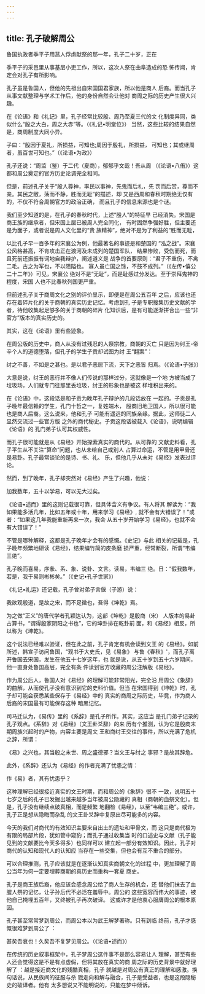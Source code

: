 ```yaml
---
---
---
```

title: 孔子破解周公
---



鲁国执政者季平子用莒人俘虏献祭的那一年，孔子二十岁，正在

季平子的采邑里从事基层小吏工作，所以，这次人祭在曲阜造成的恐 怖传闻，肯定会对孔子有所影响。

孔子虽是鲁国人，但他的先祖出自宋国国君家族，所以他是商人 后裔。而当孔子从事文献整理与学术工作后，他的身份自然会让他对 商周之际的历史产生很大兴趣。

在《论语》和《礼记》里，孔子经常比较殷、周乃至夏三代的文 化制度异同，类似什么“殷之大白，周之大赤”等。（《礼记•明堂位》） 当然，这些比较的结果自然是，商周制度大同小异。

子曰：“殷因于夏礼，所损益，可知也;周因于殷礼，所损益， 可知也；其或继周者，虽百世可知也。”（《论语•为政》）

孔子还说：“周监（鉴）于二代（夏商），郁郁乎文哉！吾从周 （《论语•八侑》）这都和周公奠定的官方历史论调完全相同。

但是，前述孔子关于“殷人尊神，率民以事神，先鬼而后礼，先 罚而后赏，尊而不亲。其民之敝，荡而不静，胜而无耻”的描述，却 又是西周和春秋时期绝无仅有的，不仅不符合周朝官方的政治正确， 而且孔子的信息来源也是个谜。

我们至少知道的是，在孔子的春秋时代，上述“殷人”的特征早 已经消失。宋国是商王族的继承者，但宋国上层已被周人完全同化， 有时固然争强好胜，但主要还是为面子，或者说是周人文化里的“贵 族精神”，绝对不是为了利益的“胜而无耻，

以比孔子早一百多年的宋襄公为例，他最著名的事迹是和楚国的 “泓之战”。宋襄公风格甚高，不肯攻击正在渡河及未成列的楚国军队， 结果惨败，受伤而死，而且死前还振振有词地自我辩护，阐述道义是 战争的首要原则：“君子不重伤，不禽二毛。古之为军也，不以阻隘也。 寡人虽亡国之馀，不鼓不成列。”（《左传•僖公二十二年》）可见，宋襄公 绝对不是“无耻”，而是耻感过分发达。至于崇拜鬼神的程度，宋国 人也不比春秋列国更严重。

但前述孔子关于商周文化之别的评价显示，即便是在周公五百年 之后，应该也还存在着碎片化的关于商朝的真实历史记忆。考虑到孔 子是专职搜集历史文献的学者，待他收集起足够多的关于商朝的碎片 化知识后，是有可能逐渐拼合出一些“非官方”版本的真实历史的。

其实，这在《论语》里有些迹象。

在周公版的历史中，商人从没有过残忍的人祭宗教，商朝的灭亡 只是因为纣王-帝辛个人的道德堕落，但孔子的学生子贡却试图为纣 王“翻案”：

纣之不善，不如是之甚也。是以君子恶居下流，天下之恶皆 归焉。（《论语•子张》）

大意是说，纣王的恶行并不像人们传说的那样过分，这就像是一个地 方被当成了垃圾场，人们就专门往那里丢垃圾，纣王的形象也是被这 样堆积出来的。

在《论语》中，这段话是和子贡为晚年孔子辩护的几段话放在 一起的。子贡是孔子晚年最信赖的学生，孔门十哲之一，复姓端木， 殷商旧地卫国人，所以很可能也是商人后裔。这么说来，他和孔子 可能有遥远的同族亲缘。据此，这师徒二人显然交流过一些官方版 之外的商代秘史。子贡这段话被载入《论语》，说明编辑《论语》的 孔门弟子认可其权威性。

而孔子很可能就是从《易经》开始探索真实的商代的。从可靠的 文献史料看，孔子平生从不关注“算命”问题，也从未给自己或别人 占算过命运，不管是用甲骨还是易卦。孔子最常谈论的是诗、书、礼、 乐，但他几乎从未对《易经》发表过评论。

然而，到了晚年，孔子却突然对《易经》产生了兴趣，他说：

加我数年，五十以学易，可以无大过矣。

《论语•述而》里的这则记载很可靠，但具体含义有争议。有人将其 解读为：“我如果能多活几年，比如五年或十年，用来学习《易经》, 就不会有大错误了！”或者：“如果这几年我能重新再来一次，我会 从五十岁开始学习《易经》，也就不会有大错误了！”

不管是哪种解释，这都是孔子晚年才会有的感慨。《史记》与此 相关的记载是，孔子晚年频繁地研读《易经》，结果编竹简的皮条磨 损严重，经常断裂，所谓“韦编三绝”。

孔子晚而喜易，序彖、系、象、说卦、文言。读易，韦编三 绝。日：“假我数年，若是，我于易则彬彬矣。”（《史记•孔子世家》）

《礼记•礼运》还记载，孔子曾对弟子言偃（子游）说：

我欲观殷道，是故之宋，而不足徵也，吾得《坤乾》焉。

为之做“正义”的唐代学者孔颖达认为，这部《坤乾》是殷商（宋） 人版本的易卦占算书，“谓得殷家阴阳之书也”，它的坤卦排在乾卦前 面，和《易经》相反，所以称为《坤乾》。

这个说法已经难以验证，但在此之前，孔子肯定有机会读到文王 的《易经》。如前所述，韩宣子访问鲁国，“观书于大史氏，见《易象》 与鲁《春秋》'，而孔子离开鲁国去宋国，发生在他五十七岁这年，也 就是说，从五十岁到五十六岁期间，他一直身处鲁国高层，完全有条 件读到官方收藏的周公注解版《易经》。

作为周公后人，鲁国人对《易经》的理解可能非常阳光，完全沿 用周公《象辞》的曲解，从而使孔子没有意识到它的史料价值。但当 在宋国得到《坤乾》时，孔子却可能会获悉某些保存于《易经》中的 真实的商周之际历史，毕竟，作为商人后裔的宋国最有可能保存这种 暗黑记忆。

司马迁认为，《易传》里的《系辞》是孔子所作。其实，这应当 是孔门弟子记录的孔子观点。《系辞》对《易经》（文王卦爻辞）的来 历有个推测，认为它是殷商末期周族兴起时的产物，内容主要是周文 王和商纣王交往的事件，所以充满了危机之辞，所谓：

《易》之兴也，其当殷之末世、周之盛德邪？当文王与纣之 事邪？是故其辞危。

此外，《系辞》还认为《易经》的作者充满了忧患之情：

作《易》者，其有忧患乎？

这种理解已经很接近真实的文王时期，而和周公的《象辞》很不 一致，说明五十七岁之后的孔子已发掘出越来越多当年被周公隐藏的 真相（商朝的血祭文化）。但是，孔子没有继续点破真相，而是频繁 地翻检《易经》，以至“韦编三绝”。或许，孔子正是想从隐晦而杂乱 的文王卦爻辞中复原出尽可能多的内容。

今天的我们对商代的有效知识主要来自出土的遗址和甲骨文，而 这只是商代极为有限的局部片段，犹如管中窥豹；而孔子通过收集当 时的口述史与文献（孔子能见到的文献要比今天多得多）也同样可以 建立起一部分有效知识。因此，孔子对商代的认知和现代人的认知应 当存在一些交集，但也会有互不重合的部分。

可以合理推测，孔子应该就是在逐渐认知真实商朝文化的过程 中，更加理解了周公当年为何一定要埋葬商朝的真历史而重构一套夏 商史。

孔子是商王族后裔，他应该会感念周公给了商人生存的机会，还 替他们抹去了血腥人祭的记忆，让子孙后代不必活在羞辱中。周公的 这些宽容而伟大的事迹，被他自己掩埋五百年，又终被孔子再次破译。 这或许才是他衷心服膺周公的根本原因。

孔子甚至常常梦到周公，而周公本以为武王解梦著称。只有到临 终前，孔子才感慨很难梦到周公了 ：

甚矣吾衰也！久矣吾不复梦见周公。（《论语•述而》）

在传统的历史叙事框架中，孔子梦周公这件事不是那么容易让人 理解，甚至有些人还会觉得这是不是有点虚假，但将其放在真实的商 周之际的历史背景中就好理解了 ：越是接近商文化的残酷真相，孔子 就越是对周公有真正的理解和感激。换句话说，从民族间的征服与杀 戮走向和解与融合，孔子是受益者，也是这段隐秘史的破译者。他有 太多想说又不能明说的，只能在梦中倾诉。